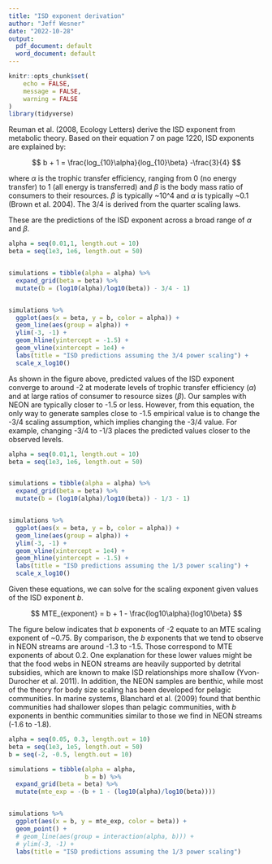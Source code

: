 ```yaml
---
title: "ISD exponent derivation"
author: "Jeff Wesner"
date: "2022-10-28"
output:
  pdf_document: default
  word_document: default
---
```


```r
knitr::opts_chunk$set(
	echo = FALSE,
	message = FALSE,
	warning = FALSE
)
library(tidyverse)
```

Reuman et al. (2008, Ecology Letters) derive the ISD exponent from metabolic theory. Based on their equation 7 on page 1220, ISD exponents are explained by:

$$
b + 1 = \frac{log_{10}\alpha}{log_{10}\beta} -\frac{3}{4}
$$

where $\alpha$ is the trophic transfer efficiency, ranging from 0 (no energy transfer) to 1 (all energy is transferred) and $\beta$ is the body mass ratio of consumers to their resources. $\beta$ is typically \~10\^4 and $\alpha$ is typically \~0.1 (Brown et al. 2004). The 3/4 is derived from the quarter scaling laws.

These are the predictions of the ISD exponent across a broad range of $\alpha$ and $\beta$.

```r
alpha = seq(0.01,1, length.out = 10)
beta = seq(1e3, 1e6, length.out = 50)


simulations = tibble(alpha = alpha) %>% 
  expand_grid(beta = beta) %>% 
  mutate(b = (log10(alpha)/log10(beta)) - 3/4 - 1)


simulations %>% 
  ggplot(aes(x = beta, y = b, color = alpha)) + 
  geom_line(aes(group = alpha)) +
  ylim(-3, -1) +
  geom_hline(yintercept = -1.5) +
  geom_vline(xintercept = 1e4) +
  labs(title = "ISD predictions assuming the 3/4 power scaling") +
  scale_x_log10()
```

As shown in the figure above, predicted values of the ISD exponent converge to around -2 at moderate levels of trophic transfer efficiency ($\alpha$) and at large ratios of consumer to resource sizes ($\beta$). Our samples with NEON are typically closer to -1.5 or less. However, from this equation, the only way to generate samples close to -1.5 empirical value is to change the -3/4 scaling assumption, which implies changing the -3/4 value. For example, changing -3/4 to -1/3 places the predicted values closer to the observed levels.

```r
alpha = seq(0.01,1, length.out = 10)
beta = seq(1e3, 1e6, length.out = 50)


simulations = tibble(alpha = alpha) %>% 
  expand_grid(beta = beta) %>% 
  mutate(b = (log10(alpha)/log10(beta)) - 1/3 - 1)


simulations %>% 
  ggplot(aes(x = beta, y = b, color = alpha)) + 
  geom_line(aes(group = alpha)) +
  ylim(-3, -1) +
  geom_vline(xintercept = 1e4) +
  geom_hline(yintercept = -1.5) +
  labs(title = "ISD predictions assuming the 1/3 power scaling") +
  scale_x_log10()
```

Given these equations, we can solve for the scaling exponent given values of the ISD exponent $b$.

$$
MTE_{exponent} = b + 1 - \frac{log10\alpha}{log10\beta}
$$

The figure below indicates that $b$ exponents of -2 equate to an MTE scaling exponent of \~0.75. By comparison, the $b$ exponents that we tend to observe in NEON streams are around -1.3 to -1.5. Those correspond to MTE exponents of about 0.2. One explanation for these lower values might be that the food webs in NEON streams are heavily supported by detrital subsidies, which are known to make ISD relationships more shallow (Yvon-Durocher et al. 2011). In addition, the NEON samples are benthic, while most of the theory for body size scaling has been developed for pelagic communities. In marine systems, Blanchard et al. (2009) found that benthic communities had shallower slopes than pelagic communities, with $b$ exponents in benthic communities similar to those we find in NEON streams (-1.6 to -1.8).

```r
alpha = seq(0.05, 0.3, length.out = 10)
beta = seq(1e3, 1e5, length.out = 50)
b = seq(-2, -0.5, length.out = 10)

simulations = tibble(alpha = alpha,
                     b = b) %>% 
  expand_grid(beta = beta) %>% 
  mutate(mte_exp = -(b + 1 - (log10(alpha)/log10(beta))))


simulations %>% 
  ggplot(aes(x = b, y = mte_exp, color = beta)) + 
  geom_point() +
  # geom_line(aes(group = interaction(alpha, b))) +
  # ylim(-3, -1) +
  labs(title = "ISD predictions assuming the 1/3 power scaling")
```

